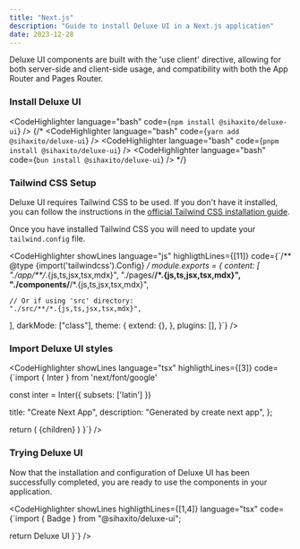 ```yaml
---
title: "Next.js"
description: "Guide to install Deluxe UI in a Next.js application"
date: 2023-12-28
---
```


Deluxe UI components are built with the 'use client' directive, allowing for both server-side and client-side usage, and compatibility with both the App Router and Pages Router.

<Steps>

### Install Deluxe UI


<CodeHighlighter language="bash" code={`npm install @sihaxito/deluxe-ui`} />
{/* <CodeHighlighter language="bash" code={`yarn add @sihaxito/deluxe-ui`} />
<CodeHighlighter language="bash" code={`pnpm install @sihaxito/deluxe-ui`} />
<CodeHighlighter language="bash" code={`bun install @sihaxito/deluxe-ui`} /> */}

### Tailwind CSS Setup

Deluxe UI requires Tailwind CSS to be used. If you don't have it installed, you can follow the instructions in the <a className="text-blue-600 dark:text-blue-400 hover:underline" href="https://tailwindcss.com/docs/guides/nextjs" target="_blank" rel="reopenner">official Tailwind CSS installation guide</a>.

Once you have installed Tailwind CSS you will need to update your `tailwind.config` file.

<CodeHighlighter
  showLines
  language="js"
  highligthLines={[11]}
  code={`/** @type {import('tailwindcss').Config} */
module.exports = {
  content: [
    "./app/**/*.{js,ts,jsx,tsx,mdx}",
    "./pages/**/*.{js,ts,jsx,tsx,mdx}",
    "./components/**/*.{js,ts,jsx,tsx,mdx}",
 
    // Or if using 'src' directory:
    "./src/**/*.{js,ts,jsx,tsx,mdx}",
  ],
  darkMode: ["class"],
  theme: {
    extend: {},
  },
  plugins: [],
}`}
/>

### Import Deluxe UI styles

<CodeHighlighter
  showLines
  language="tsx"
  highligthLines={[3]}
  code={`import { Inter } from 'next/font/google'

const inter = Inter({ subsets: ['latin'] })

  title: "Create Next App",
  description: "Generated by create next app",
};

  return (
    <html lang="en">
      <body className={inter.className}>{children}</body>
    </html>
  )
}`}
/>
### Trying Deluxe UI

Now that the installation and configuration of Deluxe UI has been successfully completed, you are ready to use the components in your application.

<CodeHighlighter
  showLines
  highligthLines={[1,4]}
  language="tsx"
  code={`import { Badge } from "@sihaxito/deluxe-ui";

  return <Badge>Deluxe UI</Badge>
}`}
/>
</Steps>
